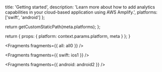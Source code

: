 
  title: 'Getting started',
  description:
    'Learn more about how to add analytics capabilities in your cloud-based application using AWS Amplify.',
  platforms: ['swift', 'android']
};

  return getCustomStaticPath(meta.platforms);
};

  return {
    props: {
      platform: context.params.platform,
      meta
    }
  };
}


<Fragments fragments={{ all: all0 }} />


<Fragments fragments={{ swift: ios1 }} />


<Fragments fragments={{ android: android2 }} />
